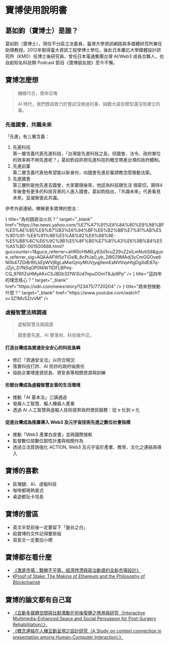 
# 寶博使用說明書

## 葛如鈞（寶博士）是誰？

葛如鈞（寶博士），現任不分區立法委員，臺灣大學資訊網路與多媒體研究所兼任助理教授。2012年取得臺大資訊工程學博士學位，後赴日本慶応大學媒體設計研究所（KMD）任博士後研究員，曾任日本電通集團台灣 AI/Web3 成長合夥人，也自創知名科技類 Podcast 節目《寶博朋友說》至今不懈。

## 寶博怎麼想

> 機緣巧合，使命召喚
>
> AI 時代，我們應該致力於嘗試沒做過的事，挑戰大語言模型還沒有建立的事。

### 先進國會，共識未來

「先進」有三層含義：

1. 先進科技  
   第一層含義代表先進科技，「台灣是先進科技之島，但國會、法令、政府單位的效率夠不夠先進呢？」葛如鈞自許把先進科技的概念帶進台灣的政府體制。
1. 先進前輩  
   第二層含義代表他希望能以新身份，向國會先進前輩請教怎麼推動法案。
1. 先進國會  
   第三層則是他先進去國會，大家要隨後來，他認為科技跟生活 很密切，期待4年後會有更多的科技背景的人進入國會。葛如鈞指出，「共識未來」代表看見未來，並凝聚彼此共識。

參考外部連結，瞭解更多寶博的想法：

<Cards>
  <Card
    icon={<BoxIcon />}
    title="為何跳政治火坑？"
    target="_blank"
    href="https://tw.news.yahoo.com/%E7%A7%91%E6%8A%80%E9%98%BF%E5%AE%85%E8%B7%B3%E6%94%BF%E6%B2%BB%E7%81%AB%E5%9D%91-%E8%91%9B%E5%A6%82%E9%88%9E-%E5%B8%8C%E6%9C%9B%E5%8F%B0%E7%81%A3%E6%9B%B4%E5%A5%BD-001500688.html?guccounter=1&guce_referrer=aHR0cHM6Ly93d3cuZ29vZ2xlLmNvbS8&guce_referrer_sig=AQAAAFW5zTiGsIB_8cPtJe0_yb_2l8029MAdj3yCmOGOve6N0b47ZDiBrRtLkEpWVjRgLaMwGjmyMUVjyqjlIemEaNVtIvpHIgDgXdE87q-JZjn_D7N5qOP0f4WTtDFLBPmj-CQ_976fiZsHMyAKxCSJ8Db32fW3Ud7npuOOmT8Jp9Pp"
  />
  <Card
    icon={<BoxIcon />}
    title="這四年的理念核心？"
    target="_blank"
    href="https://udn.com/news/story/123475/7720204"
  />
  <Card
    icon={<BoxIcon />}
    title="將來想推動什麼？"
    target="_blank"
    href="https://www.youtube.com/watch?v=3Z1Mv5ZtvVM"
  />
</Cards>

### 虛擬智慧法規調適

> 虛擬智慧法規調適
>
> 國會要先進、AI 要落地、科技做外交。

#### 打造台灣成為資通安全安心的科技島嶼

- 修訂「資通安全法」以符合現況
- 落實科技打詐、AI 防詐的政府端責任
- 協助企業增進資訊長、資安長等相關資源與訓練

#### 形塑台灣成為虛擬智慧友善的生活環境

- 推動「AI 基本法」三讀通過
- 發展人工智慧、擬人機器人產業
- 透過 AI 人工智慧與虛擬人技術提昇政府便民服務：從 e 化到 v 化

#### 促進台灣成為推廣導入 Web3 及元宇宙技術先進之數位社會指標

- 推動「Web3 產業白皮書」並與國際接軌
- 監督數位部數位韌性計畫與相關作為
- 透過立法質詢強化 ACTION, Web3 及元宇宙於產業、教育、文化之連結與導入

## 寶博的喜歡

- 區塊鏈、AI、虛擬科技
- 咖啡都喝熱美式
- 桌遊都玩卡坦島

## 寶博的雷區

- 英文半型前後一定要留下「盤谷之白」
- 給寶博的文件記得要排版
- 寫長文一定要加小標

## 寶博都在看什麼

- [《激進市場：戰勝不平等、經濟停滯與政治動盪的全新市場設計》](https://www.google.com/search?q=%E6%BF%80%E9%80%B2%E5%B8%82%E5%A0%B4&oq=%E6%BF%80%E9%80%B2%E5%B8%82%E5%A0%B4&gs_lcrp=EgZjaHJvbWUqBggAEEUYOzIGCAAQRRg7MgYIARBFGDsyBggCEEUYPTIGCAMQRRg9MgYIBBBFGD0yBggFEC4YQNIBCDI2NTZqMGoxqAIAsAIA&sourceid=chrome&ie=UTF-8)
- [《Proof of Stake: The Making of Ethereum and the Philosophy of Blockchains》](https://www.google.com/search?q=Proof+of+Stake%3A+The+Making+of+Ethereum+and+the+Philosophy+of+Blockchains&sourceid=chrome&ie=UTF-8)

## 寶博的論文都有自己寫

- [《互動多媒體空間與社群激勵在術後復健之應用與研究（Interactive Multimedia-Enhanced Space and Social Persuasion for Post-Surgery Rehabilitation）》](https://ndltd.ncl.edu.tw/cgi-bin/gs32/gsweb.cgi/login?o=dnclcdr&s=id=%22100NTU05641003%22.&searchmode=basic)
- [《概念連結在人機互動呈現之設計研究（A Study on context connection in presentation among Human-Computer Interaction）》](https://ndltd.ncl.edu.tw/cgi-bin/gs32/gsweb.cgi/ccd=l4mDnC/record?r1=2&h1=1)
